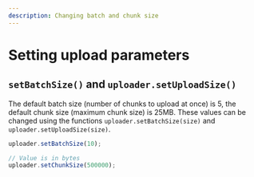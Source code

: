 ```yaml
---
description: Changing batch and chunk size
---
```


# Setting upload parameters

## `setBatchSize()` and `uploader.setUploadSize()`

The default batch size (number of chunks to upload at once) is 5, the default chunk size (maximum chunk size) is 25MB. These values can be changed using the functions `uploader.setBatchSize(size)` and `uploader.setUploadSize(size)`.

```js
uploader.setBatchSize(10);

// Value is in bytes
uploader.setChunkSize(500000);
```
